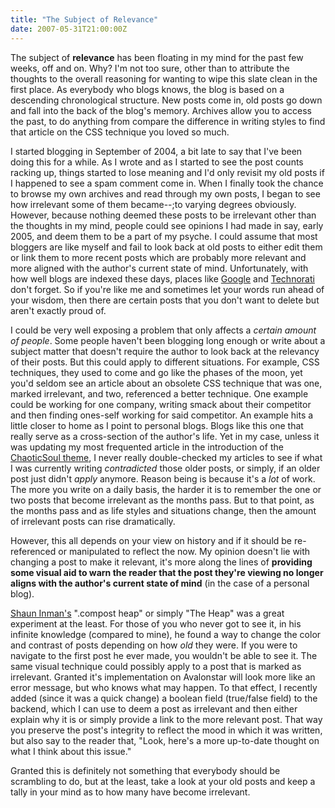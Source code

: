 ```yaml
---
title: "The Subject of Relevance"
date: 2007-05-31T21:00:00Z
---
```


The subject of **relevance** has been floating in my mind for the past few weeks, off and on. Why? I'm not too sure, other than to attribute the thoughts to the overall reasoning for wanting to wipe this slate clean in the first place. As everybody who blogs knows, the blog is based on a descending chronological structure. New posts come in, old posts go down and fall into the back of the blog's memory. Archives allow you to access the past, to do anything from compare the difference in writing styles to find that article on the CSS technique you loved so much.

I started blogging in September of 2004, a bit late to say that I've been doing this for a while. As I wrote and as I started to see the post counts racking up, things started to lose meaning and I'd only revisit my old posts if I happened to see a spam comment come in. When I finally took the chance to browse my own archives and read through my own posts, I began to see how irrelevant some of them became--;to varying degrees obviously. However, because nothing deemed these posts to be irrelevant other than the thoughts in my mind, people could see opinions I had made in say, early 2005, and deem them to be a part of my psyche. I could assume that most bloggers are like myself and fail to look back at old posts to either edit them or link them to more recent posts which are probably more relevant and more aligned with the author's current state of mind. Unfortunately, with how well blogs are indexed these days, places like [Google][1] and [Technorati][2] don't forget. So if you're like me and sometimes let your words run ahead of your wisdom, then there are certain posts that you don't want to delete but aren't exactly proud of.

I could be very well exposing a problem that only affects a *certain amount of people*. Some people haven't been blogging long enough or write about a subject matter that doesn't require the author to look back at the relevancy of their posts. But this could apply to different situations. For example, CSS techniques, they used to come and go like the phases of the moon, yet you'd seldom see an article about an obsolete CSS technique that was one, marked irrelevant, and two, referenced a better technique. One example could be working for one company, writing smack about their competitor and then finding ones-self working for said competitor. An example hits a little closer to home as I point to personal blogs. Blogs like this one that really serve as a cross-section of the author's life. Yet in my case, unless it was updating my most frequented article in the introduction of the [ChaoticSoul theme][3], I never really double-checked my articles to see if what I was currently writing *contradicted* those older posts, or simply, if an older post just didn't *apply* anymore. Reason being is because it's a *lot* of work. The more you write on a daily basis, the harder it is to remember the one or two posts that become irrelevant as the months pass. But to that point, as the months pass and as life styles and situations change, then the amount of irrelevant posts can rise dramatically.

However, this all depends on your view on history and if it should be re-referenced or manipulated to reflect the now. My opinion doesn't lie with changing a post to make it relevant, it's more along the lines of **providing some visual aid to warn the reader that the post they're viewing no longer aligns with the author's current state of mind** (in the case of a personal blog).

[Shaun Inman's][4] ".compost heap" or simply "The Heap" was a great experiment at the least. For those of you who never got to see it, in his infinite knowledge (compared to mine), he found a way to change the color and contrast of posts depending on how *old* they were. If you were to navigate to the first post he ever made, you wouldn't be able to see it. The same visual technique could possibly apply to a post that is marked as irrelevant. Granted it's implementation on Avalonstar will look more like an error message, but who knows what may happen. To that effect, I recently added (since it was a quick change) a boolean field (true/false field) to the backend, which I can use to deem a post as irrelevant and then either explain why it is or simply provide a link to the more relevant post. That way you preserve the post's integrity to reflect the mood in which it was written, but also say to the reader that, "Look, here's a more up-to-date thought on what I think about this issue."

Granted this is definitely not something that everybody should be scrambling to do, but at the least, take a look at your old posts and keep a tally in your mind as to how many have become irrelevant.

[1]: http://google.com/
[2]: http://technorati.com/
[3]: http://themes.wordpress.net/columns/2-columns/134/chaoticsoul-10/
[4]: http://shauninman.com/
